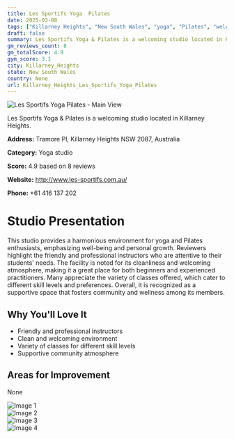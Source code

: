 ```yaml
---
title: Les Sportifs Yoga  Pilates
date: 2025-03-08
tags: ["Killarney Heights", "New South Wales", "yoga", "Pilates", "welcoming", "clean", "Killarney Heights"]  
draft: false
summary: Les Sportifs Yoga & Pilates is a welcoming studio located in Killarney Heights.
gm_reviews_count: 8
gm_totalScore: 4.9
gym_score: 3.1
city: Killarney_Heights
state: New South Wales
country: None
url: Killarney_Heights_Les_Sportifs_Yoga_Pilates
---
```


<div className="aspect-[16/9] relative my-8">
  <img 
    src="https://lh3.googleusercontent.com/gps-cs-s/AB5caB8ls2TTXi5cNL8uXqv6EagrJMsCIt_N7JaqDpRmo0GjoHakMt-APgAPiQ_sWJUYr9ly1HyvWVG3oFX0dwZuZsvbTokwfWJV-Rg_NSF50sN5n0FTybfe93KMxt0USqSg_bUBKXu48Q=w1920-h1080-k-no"
    alt="Les Sportifs Yoga  Pilates - Main View"
    className="object-cover absolute inset-0 w-full h-full rounded-lg"
  />
</div>

Les Sportifs Yoga & Pilates is a welcoming studio located in Killarney Heights.

**Address:** Tramore Pl, Killarney Heights NSW 2087, Australia

**Category:** Yoga studio

**Score:** 4.9 based on 8 reviews

**Website:** http://www.les-sportifs.com.au/

**Phone:** +61 416 137 202

# Studio Presentation

This studio provides a harmonious environment for yoga and Pilates enthusiasts, emphasizing well-being and personal growth. Reviewers highlight the friendly and professional instructors who are attentive to their students' needs. The facility is noted for its cleanliness and welcoming atmosphere, making it a great place for both beginners and experienced practitioners. Many appreciate the variety of classes offered, which cater to different skill levels and preferences. Overall, it is recognized as a supportive space that fosters community and wellness among its members.



## Why You'll Love It

- Friendly and professional instructors
- Clean and welcoming environment
- Variety of classes for different skill levels
- Supportive community atmosphere

## Areas for Improvement

None

<div className="grid grid-cols-1 xl:grid-cols-2 gap-4 my-8">
<div className="aspect-[4/3] relative"><img src="https://lh3.googleusercontent.com/gps-cs-s/AB5caB_9Fu6KOZad_2aFcq2gsR65WZFjVy9TKGLx8hqMRsuzFn7KNtT1PJedw8PyCiL91P8Ac0Ttln0oBzCu0Px0-pVmZK7X1HzfEEO5G90pC6u-kCX7ncKO1SdsubQ71uzgJhWoXpk5=w1920-h1080-k-no" alt="Image 1" className="object-cover absolute inset-0 w-full h-full rounded-lg" /></div>
<div className="aspect-[4/3] relative"><img src="https://lh3.googleusercontent.com/gps-cs-s/AB5caB_aNO7cXqj9pXKh6xRA0gm16tCI51LBaAtIIow6-YQJdoy7X_nMMhht8zFNsq01XE8ORtkzyPJ2kdDNUjmzltbkacV87yrqnTjw0ch2eKhdNAY9JzUr7W-UnLT7uk52kwkxuu0_-w=w1920-h1080-k-no" alt="Image 2" className="object-cover absolute inset-0 w-full h-full rounded-lg" /></div>
<div className="aspect-[4/3] relative"><img src="https://lh3.googleusercontent.com/gps-cs-s/AB5caB_Aut0oP9CL7peFjGwHQCe-X_oivVXB7EWXb5QaOm5-x_0ejF3QBj8Ua_eyk9fF1u2Vnwvmg7z8H92-jj-VoeUHlFHAgXrtpHnTX72EGUWMqz4kXp5R1thChStsv2mk1lSNAPEC=w1920-h1080-k-no" alt="Image 3" className="object-cover absolute inset-0 w-full h-full rounded-lg" /></div>
<div className="aspect-[4/3] relative"><img src="https://lh3.googleusercontent.com/gps-cs-s/AB5caB_uGIVby1dVrd7cX-kakS43oWNl0MBR1ncYss92OtxJwOmg6SbsdAhGg9qLEhaOziA19whhxUJQWSIu0xkXl5t7EQbtE7iYe_4vl-iB5cwyeQq7ct1k8OxI32gjSseeIzBc2EGSew=w1920-h1080-k-no" alt="Image 4" className="object-cover absolute inset-0 w-full h-full rounded-lg" /></div>
</div>